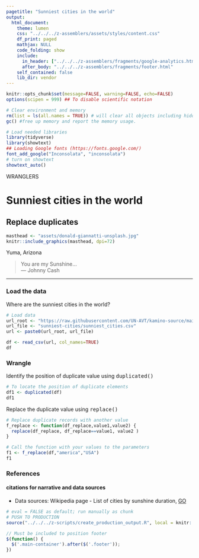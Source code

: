 ```yaml
---
pagetitle: "Sunniest cities in the world"
output:
  html_document:
    theme: lumen
    css: "../../../z-assemblers/assets/styles/content.css"
    df_print: paged
    mathjax: NULL
    code_folding: show
    include:
      in_header: ["../../../z-assemblers/fragments/google-analytics.html", "../../../z-assemblers/fragments/header.html"]
      after_body: "../../../z-assemblers/fragments/footer.html"
    self_contained: false
    lib_dir: vendor
---
```


```r
knitr::opts_chunk$set(message=FALSE, warning=FALSE, echo=FALSE)
options(scipen = 999) ## To disable scientific notation

# Clear environment and memory
rm(list = ls(all.names = TRUE)) # will clear all objects including hidden objects.
gc() #free up memory and report the memory usage.

# Load needed libraries
library(tidyverse)
library(showtext)
## Loading Google fonts (https://fonts.google.com/)
font_add_google("Inconsolata", "inconsolata")
# turn on showtext
showtext_auto()

```

<div class="activity">
WRANGLERS
</div>

# Sunniest cities in the world
## Replace duplicates

```r

masthead <- "assets/donald-giannatti-unsplash.jpg"
knitr::include_graphics(masthead, dpi=72)

```

<div class="figure-text">Yuma, Arizona</div>


>  You are my Sunshine...\
--- Johnny Cash\

***

### Load the data

Where are the sunniest cities in the world?

```r

# Load data
url_root <- "https://raw.githubusercontent.com/UN-AVT/kamino-source/main/sources/0-shared/data/"
url_file <- "sunniest-cities/sunniest_cities.csv"
url <- paste0(url_root, url_file)

df <- read_csv(url, col_names=TRUE)
df


```
### Wrangle

Identify the position of duplicate value using <kbd>duplicated()</kbd> 

```r

# To locate the position of duplicate elements 
df1 <- duplicated(df)
df1

```
Replace the duplicate value using <kbd>replace()</kbd>

```r

# Replace duplicate records with another value
f_replace <- function(df_replace,value1,value2) {
  replace(df_replace, df_replace==value1, value2 )
}

# Call the function with your values to the parameters
f1 <- f_replace(df,"america","USA") 
f1
```
### References
#### citations for narrative and data sources

* Data sources: Wikipedia page - List of cities by sunshine duration, [GO](https://en.wikipedia.org/wiki/List_of_cities_by_sunshine_duration){target="_blank"}


```r

# eval = FALSE as default; run manually as chunk
# PUSH TO PRODUCTION
source("../../../z-scripts/create_production_output.R", local = knitr::knit_global())

```


```js

// Must be included to position footer
$(function() {
  $('.main-container').after($('.footer'));
})

```
